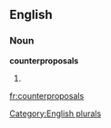 
==English==

===Noun===
'''counterproposals'''

# {{plural of|[[counterproposal]]}}

[[Category:English plurals]]

[[fr:counterproposals]]